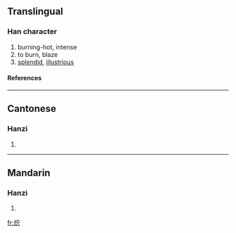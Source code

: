 {{see|熾}}

==Translingual==
===Han character===
{{Han char|rn=86|rad=火|as=05|sn=9|four=|canj=火口金 (FRC)}}
# burning-hot, intense
# to burn, blaze
# [[splendid]], [[illustrious]]
====References====
{{Han ref|kx=0669.101|hdz=32195.120|uh=70BD|ud=28861}}

----
==Cantonese==
===Hanzi===
{{yue-hanzi|jyut=|y=chi3}}
# {{defn|Cantonese}}

----
==Mandarin==
===Hanzi===
{{cmn-hanzi|tra=熾|pin=[[chì]] ([[chi4]])|wg=ch'ih<sup>4</sup>}}
# {{defn|Mandarin}}

[[fr:炽]]